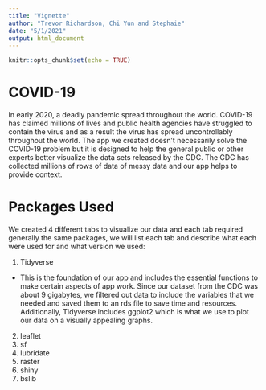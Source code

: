 ```yaml
---
title: "Vignette"
author: "Trevor Richardson, Chi Yun and Stephaie"
date: "5/1/2021"
output: html_document
---
```


```r
knitr::opts_chunk$set(echo = TRUE)
```

# COVID-19

In early 2020, a deadly pandemic spread throughout the world. COVID-19 has claimed millions of lives and public health agencies have struggled to contain the virus and as a result the virus has spread uncontrollably throughout the world. The app we created doesn't necessarily solve the COVID-19 problem but it is designed to help the general public or other experts better visualize the data sets released by the CDC. The CDC has collected millions of rows of data of messy data and our app helps to provide context.

# Packages Used

We created 4 different tabs to visualize our data and each tab required generally the same packages, we will list each tab and describe what each were used for and what version we used:

1. Tidyverse
- This is the foundation of our app and includes the essential functions to make certain aspects of app work. Since our dataset from the CDC was about 9 gigabytes, we filtered out data to include the variables that we needed and saved them to an rds file to save time and resources. Additionally, Tidyverse includes ggplot2 which is what we use to plot our data on a visually appealing graphs.
2. leaflet
3. sf
4. lubridate
5. raster
6. shiny
7. bslib
